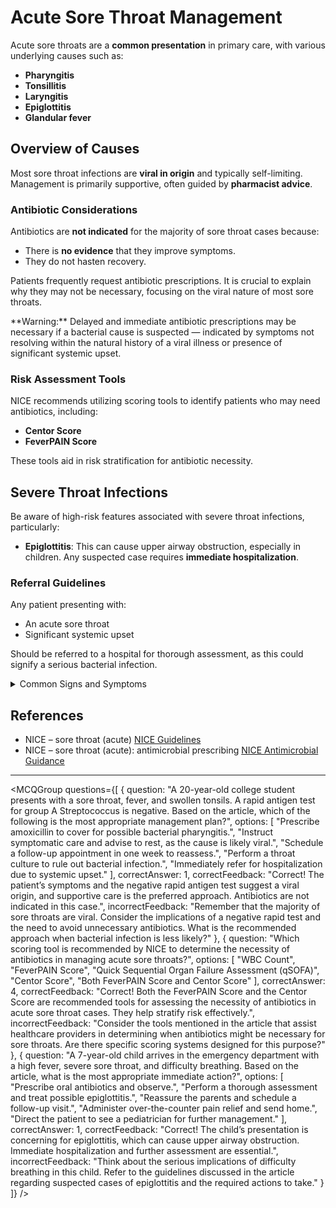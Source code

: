 
# Acute Sore Throat Management

Acute sore throats are a **common presentation** in primary care, with various underlying causes such as:

- **Pharyngitis**
- **Tonsillitis**
- **Laryngitis**
- **Epiglottitis**
- **Glandular fever**

## Overview of Causes

Most sore throat infections are **viral in origin** and typically self-limiting. Management is primarily supportive, often guided by **pharmacist advice**.

### Antibiotic Considerations

Antibiotics are **not indicated** for the majority of sore throat cases because:

- There is **no evidence** that they improve symptoms.
- They do not hasten recovery.

Patients frequently request antibiotic prescriptions. It is crucial to explain why they may not be necessary, focusing on the viral nature of most sore throats.

<Callout emoji="⚠️">
**Warning:** Delayed and immediate antibiotic prescriptions may be necessary if a bacterial cause is suspected — indicated by symptoms not resolving within the natural history of a viral illness or presence of significant systemic upset.
</Callout>

### Risk Assessment Tools

NICE recommends utilizing scoring tools to identify patients who may need antibiotics, including:

- **Centor Score**
- **FeverPAIN Score**

These tools aid in risk stratification for antibiotic necessity.

## Severe Throat Infections

Be aware of high-risk features associated with severe throat infections, particularly:

- **Epiglottitis**: This can cause upper airway obstruction, especially in children. Any suspected case requires **immediate hospitalization**.
  
### Referral Guidelines

Any patient presenting with:

- An acute sore throat
- Significant systemic upset

Should be referred to a hospital for thorough assessment, as this could signify a serious bacterial infection.

<details>
<summary>Common Signs and Symptoms</summary>

- **Chest Pain**
  - Crushing or pressure-like
  - May radiate to left arm, jaw, or back
  - Often accompanied by sweating
  
- **Respiratory**
  - Shortness of breath
  - Rapid breathing
  - Orthopnea

- **Other Symptoms**
  - Nausea and vomiting
  - Fatigue
  - Light-headedness
  - Anxiety

</details>

## References

- NICE – sore throat (acute) [NICE Guidelines](https://cks.nice.org.uk/sore-throat-acute)
- NICE – sore throat (acute): antimicrobial prescribing [NICE Antimicrobial Guidance](https://www.nice.org.uk/guidance/ng84/resources/visual-summary-pdf-4723226606)

---

<MCQGroup questions={[
  {
    question: "A 20-year-old college student presents with a sore throat, fever, and swollen tonsils. A rapid antigen test for group A Streptococcus is negative. Based on the article, which of the following is the most appropriate management plan?",
    options: [
      "Prescribe amoxicillin to cover for possible bacterial pharyngitis.",
      "Instruct symptomatic care and advise to rest, as the cause is likely viral.",
      "Schedule a follow-up appointment in one week to reassess.",
      "Perform a throat culture to rule out bacterial infection.",
      "Immediately refer for hospitalization due to systemic upset."
    ],
    correctAnswer: 1,
    correctFeedback: "Correct! The patient’s symptoms and the negative rapid antigen test suggest a viral origin, and supportive care is the preferred approach. Antibiotics are not indicated in this case.",
    incorrectFeedback: "Remember that the majority of sore throats are viral. Consider the implications of a negative rapid test and the need to avoid unnecessary antibiotics. What is the recommended approach when bacterial infection is less likely?"
  },
  {
    question: "Which scoring tool is recommended by NICE to determine the necessity of antibiotics in managing acute sore throats?",
    options: [
      "WBC Count",
      "FeverPAIN Score",
      "Quick Sequential Organ Failure Assessment (qSOFA)",
      "Centor Score",
      "Both FeverPAIN Score and Centor Score"
    ],
    correctAnswer: 4,
    correctFeedback: "Correct! Both the FeverPAIN Score and the Centor Score are recommended tools for assessing the necessity of antibiotics in acute sore throat cases. They help stratify risk effectively.",
    incorrectFeedback: "Consider the tools mentioned in the article that assist healthcare providers in determining when antibiotics might be necessary for sore throats. Are there specific scoring systems designed for this purpose?"
  },
  {
    question: "A 7-year-old child arrives in the emergency department with a high fever, severe sore throat, and difficulty breathing. Based on the article, what is the most appropriate immediate action?",
    options: [
      "Prescribe oral antibiotics and observe.",
      "Perform a thorough assessment and treat possible epiglottitis.",
      "Reassure the parents and schedule a follow-up visit.",
      "Administer over-the-counter pain relief and send home.",
      "Direct the patient to see a pediatrician for further management."
    ],
    correctAnswer: 1,
    correctFeedback: "Correct! The child’s presentation is concerning for epiglottitis, which can cause upper airway obstruction. Immediate hospitalization and further assessment are essential.",
    incorrectFeedback: "Think about the serious implications of difficulty breathing in this child. Refer to the guidelines discussed in the article regarding suspected cases of epiglottitis and the required actions to take."
  }
]} />